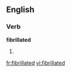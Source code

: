 ==English==

===Verb===
'''fibrillated'''

# {{en-past of|fibrillate}}

[[fr:fibrillated]]
[[vi:fibrillated]]